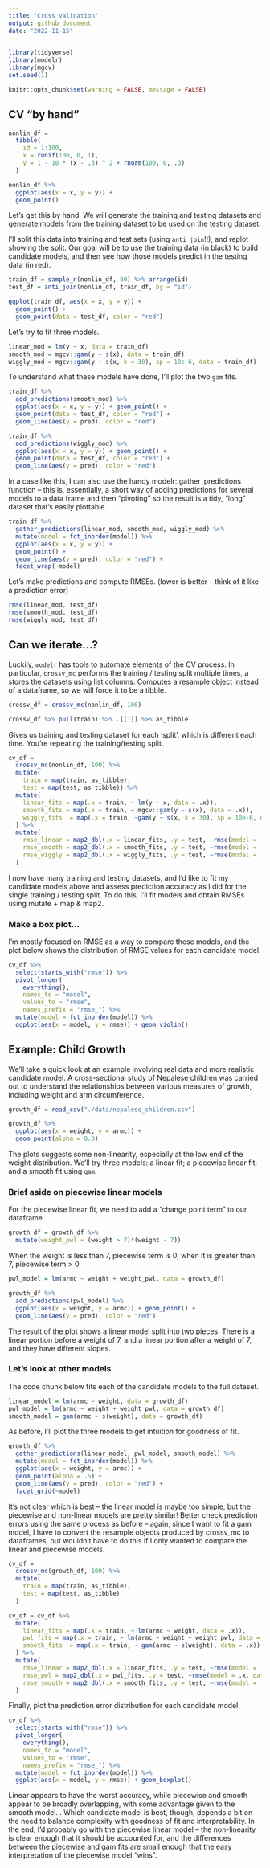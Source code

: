 ```yaml
---
title: "Cross Validation"
output: github_document
date: "2022-11-15"
---
```


```r
library(tidyverse)
library(modelr)
library(mgcv)
set.seed(1)

knitr::opts_chunk$set(warning = FALSE, message = FALSE)
```

## CV “by hand”

```r
nonlin_df = 
  tibble(
    id = 1:100,
    x = runif(100, 0, 1),
    y = 1 - 10 * (x - .3) ^ 2 + rnorm(100, 0, .3)
  )

nonlin_df %>% 
  ggplot(aes(x = x, y = y)) + 
  geom_point()
```

Let's get this by hand. We will generate the training and testing datasets and generate models from the training dataset to be used on the testing dataset.

I’ll split this data into training and test sets (using `anti_join`!!), and replot showing the split. Our goal will be to use the training data (in black) to build candidate models, and then see how those models predict in the testing data (in red).

```r
train_df = sample_n(nonlin_df, 80) %>% arrange(id)
test_df = anti_join(nonlin_df, train_df, by = "id")

ggplot(train_df, aes(x = x, y = y)) + 
  geom_point() + 
  geom_point(data = test_df, color = "red")
```

Let's try to fit three models.

```r
linear_mod = lm(y ~ x, data = train_df)
smooth_mod = mgcv::gam(y ~ s(x), data = train_df)
wiggly_mod = mgcv::gam(y ~ s(x, k = 30), sp = 10e-6, data = train_df)
```

To understand what these models have done, I’ll plot the two `gam` fits.

```r
train_df %>% 
  add_predictions(smooth_mod) %>% 
  ggplot(aes(x = x, y = y)) + geom_point() + 
  geom_point(data = test_df, color = "red") +
  geom_line(aes(y = pred), color = "red")

train_df %>% 
  add_predictions(wiggly_mod) %>% 
  ggplot(aes(x = x, y = y)) + geom_point() + 
  geom_point(data = test_df, color = "red") +
  geom_line(aes(y = pred), color = "red")
```

In a case like this, I can also use the handy modelr::gather_predictions function – this is, essentially, a short way of adding predictions for several models to a data frame and then “pivoting” so the result is a tidy, “long” dataset that’s easily plottable.


```r
train_df %>% 
  gather_predictions(linear_mod, smooth_mod, wiggly_mod) %>% 
  mutate(model = fct_inorder(model)) %>% 
  ggplot(aes(x = x, y = y)) + 
  geom_point() + 
  geom_line(aes(y = pred), color = "red") + 
  facet_wrap(~model)

```

Let's make predictions and compute RMSEs. (lower is better - think of it like a prediction error)

```r
rmse(linear_mod, test_df)
rmse(smooth_mod, test_df)
rmse(wiggly_mod, test_df)
```

## Can we iterate...?

Luckily, `modelr` has tools to automate elements of the CV process. In particular, `crossv_mc` performs the training / testing split multiple times, a stores the datasets using list columns. Computes a resample object instead of a dataframe, so we will force it to be a tibble.

```r
crossv_df = crossv_mc(nonlin_df, 100) 

crossv_df %>% pull(train) %>% .[[1]] %>% as_tibble
```

Gives us training and testing dataset for each 'split', which is different each time. You're repeating the training/testing split.

```r
cv_df =
  crossv_mc(nonlin_df, 100) %>% 
  mutate(
    train = map(train, as_tibble),
    test = map(test, as_tibble)) %>% 
  mutate(
    linear_fits = map(.x = train, ~ lm(y ~ x, data = .x)),
    smooth_fits = map(.x = train, ~ mgcv::gam(y ~ s(x), data = .x)), 
    wiggly_fits  = map(.x = train, ~gam(y ~ s(x, k = 30), sp = 10e-6, data = .x))
  ) %>% 
  mutate(
    rmse_linear = map2_dbl(.x = linear_fits, .y = test, ~rmse(model = .x, data = .y)),
    rmse_smooth = map2_dbl(.x = smooth_fits, .y = test, ~rmse(model = .x, data = .y)), 
    rmse_wiggly = map2_dbl(.x = wiggly_fits, .y = test, ~rmse(model = .x, data = .y))
  )
```

I now have many training and testing datasets, and I’d like to fit my candidate models above and assess prediction accuracy as I did for the single training / testing split. To do this, I’ll fit models and obtain RMSEs using mutate + map & map2.


### Make a box plot...

I’m mostly focused on RMSE as a way to compare these models, and the plot below shows the distribution of RMSE values for each candidate model.

```r
cv_df %>% 
  select(starts_with("rmse")) %>% 
  pivot_longer(
    everything(),
    names_to = "model", 
    values_to = "rmse",
    names_prefix = "rmse_") %>% 
  mutate(model = fct_inorder(model)) %>% 
  ggplot(aes(x = model, y = rmse)) + geom_violin()
```

## Example: Child Growth

We’ll take a quick look at an example involving real data and more realistic candidate model. A cross-sectional study of Nepalese children was carried out to understand the relationships between various measures of growth, including weight and arm circumference. 

```r
growth_df = read_csv("./data/nepalese_children.csv")
```

```r
growth_df %>% 
  ggplot(aes(x = weight, y = armc)) + 
  geom_point(alpha = 0.3)
```

The plots suggests some non-linearity, especially at the low end of the weight distribution. We’ll try three models: a linear fit; a piecewise linear fit; and a smooth fit using `gam`. 

### Brief aside on piecewise linear models

For the piecewise linear fit, we need to add a “change point term” to our dataframe. 

```r
growth_df = growth_df %>% 
  mutate(weight_pwl = (weight > 7)*(weight - 7))
```

When the weight is less than 7, piecewise term is 0, when it is greater than 7, piecewise term > 0.

```r
pwl_model = lm(armc ~ weight + weight_pwl, data = growth_df)

growth_df %>% 
  add_predictions(pwl_model) %>% 
  ggplot(aes(x = weight, y = armc)) + geom_point() + 
  geom_line(aes(y = pred), color = "red")
```

The result of the plot shows a linear model split into two pieces. There is a linear portion before a weight of 7, and a linear portion after a weight of 7, and they have different slopes.

### Let's look at other models

The code chunk below fits each of the candidate models to the full dataset.

```r
linear_model = lm(armc ~ weight, data = growth_df)
pwl_model = lm(armc ~ weight + weight_pwl, data = growth_df)
smooth_model = gam(armc ~ s(weight), data = growth_df)
```

As before, I’ll plot the three models to get intuition for goodness of fit.

```r
growth_df %>% 
  gather_predictions(linear_model, pwl_model, smooth_model) %>% 
  mutate(model = fct_inorder(model)) %>% 
  ggplot(aes(x = weight, y = armc)) + 
  geom_point(alpha = .5) +
  geom_line(aes(y = pred), color = "red") + 
  facet_grid(~model)
```

It’s not clear which is best – the linear model is maybe too simple, but the piecewise and non-linear models are pretty similar! Better check prediction errors using the same process as before – again, since I want to fit a gam model, I have to convert the resample objects produced by crossv_mc to dataframes, but wouldn’t have to do this if I only wanted to compare the linear and piecewise models.

```r
cv_df = 
  crossv_mc(growth_df, 100) %>% 
  mutate(
    train = map(train, as_tibble), 
    test = map(test, as_tibble)
  )
```

```r
cv_df = cv_df %>% 
  mutate(
    linear_fits = map(.x = train, ~ lm(armc ~ weight, data = .x)),
    pwl_fits = map(.x = train, ~ lm(armc ~ weight + weight_pwl, data = .x)), 
    smooth_fits  = map(.x = train, ~ gam(armc ~ s(weight), data = .x))
  ) %>% 
  mutate(
    rmse_linear = map2_dbl(.x = linear_fits, .y = test, ~rmse(model = .x, data = .y)),
    rmse_pwl = map2_dbl(.x = pwl_fits, .y = test, ~rmse(model = .x, data = .y)), 
    rmse_smooth = map2_dbl(.x = smooth_fits, .y = test, ~rmse(model = .x, data = .y))
  )
```

Finally, plot the prediction error distribution for each candidate model.

```r
cv_df %>% 
  select(starts_with("rmse")) %>% 
  pivot_longer(
    everything(),
    names_to = "model", 
    values_to = "rmse",
    names_prefix = "rmse_") %>% 
  mutate(model = fct_inorder(model)) %>% 
  ggplot(aes(x = model, y = rmse)) + geom_boxplot()
```

Linear appears to have the worst accuracy, while piecewise and smooth appear to be broadly overlapping, with some advantage given to the smooth model. . Which candidate model is best, though, depends a bit on the need to balance complexity with goodness of fit and interpretability. In the end, I’d probably go with the piecewise linear model – the non-linearity is clear enough that it should be accounted for, and the differences between the piecewise and gam fits are small enough that the easy interpretation of the piecewise model “wins”.


